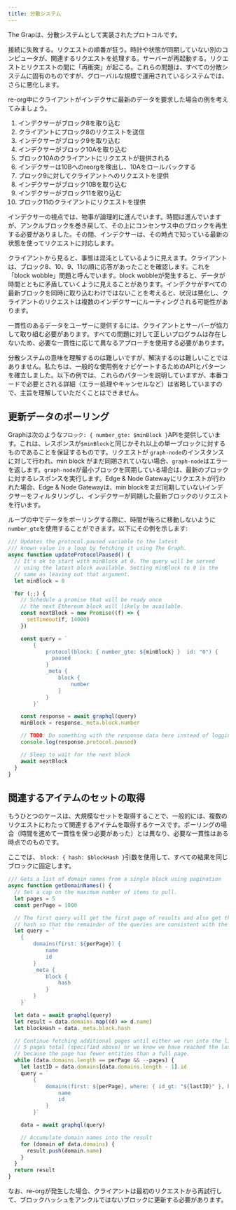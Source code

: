 ```yaml
---
title: 分散システム
---
```


The Grapは、分散システムとして実装されたプロトコルです。

接続に失敗する。リクエストの順番が狂う。時計や状態が同期していない別のコンピュータが、関連するリクエストを処理する。サーバーが再起動する。リクエストとリクエストの間に「再衝突」が起こる。これらの問題は、すべての分散システムに固有のものですが、グローバルな規模で運用されているシステムでは、さらに悪化します。

re-org中にクライアントがインデクサに最新のデータを要求した場合の例を考えてみましょう。

1. インデクサーがブロック8を取り込む
2. クライアントにブロック8のリクエストを送信
3. インデクサーがブロック9を取り込む
4. インデクサーがブロック10Aを取り込む
5. ブロック10Aのクライアントにリクエストが提供される
6. インデクサーは10Bへのreorgを検出し、10Aをロールバックする
7. ブロック9に対してクライアントへのリクエストを提供
8. インデクサーがブロック10Bを取り込む
9. インデクサーがブロック11を取り込む
10. ブロック11のクライアントにリクエストを提供

インデクサーの視点では、物事が論理的に進んでいます。時間は進んでいますが、アンクルブロックを巻き戻して、その上にコンセンサス中のブロックを再生する必要がありました。その間、インデクサーは、その時点で知っている最新の状態を使ってリクエストに対応します。

クライアントから見ると、事態は混沌としているように見えます。クライアントは、ブロック8、10、9、11の順に応答があったことを確認します。これを「block wobble」問題と呼んでいます。block wobbleが発生すると、データが時間とともに矛盾していくように見えることがあります。インデクサがすべての最新ブロックを同時に取り込むわけではないことを考えると、状況は悪化し、クライアントのリクエストは複数のインデクサーにルーティングされる可能性があります。

一貫性のあるデータをユーザーに提供するには、クライアントとサーバーが協力して取り組む必要があります。すべての問題に対して正しいプログラムは存在しないため、必要な一貫性に応じて異なるアプローチを使用する必要があります。

分散システムの意味を理解するのは難しいですが、解決するのは難しいことではありません。私たちは、一般的な使用例をナビゲートするためのAPIとパターンを確立しました。以下の例では、これらのパターンを説明していますが、本番コードで必要とされる詳細（エラー処理やキャンセルなど）は省略していますので、主旨を理解していただくことはできません。

## 更新データのポーリング

Graphは次のような`ブロック: { number_gte: $minBlock }`APIを提供しています。これは、レスポンスが`$minBlock`と同じかそれ以上の単一ブロックに対するものであることを保証するものです。リクエストが `graph-node`のインスタンスに対して行われ、min block がまだ同期されていない場合、`graph-node`はエラーを返します。`graph-node`が最小ブロックを同期している場合は、最新のブロックに対するレスポンスを実行します。Edge & Node Gatewayにリクエストが行われた場合、Edge & Node Gatewayは、min blockをまだ同期していないインデクサーをフィルタリングし、インデクサーが同期した最新ブロックのリクエストを行います。

ループの中でデータをポーリングする際に、時間が後ろに移動しないように`number_gte`を使用することができます。以下にその例を示します:

```javascript
/// Updates the protocol.paused variable to the latest
/// known value in a loop by fetching it using The Graph.
async function updateProtocolPaused() {
  // It's ok to start with minBlock at 0. The query will be served
  // using the latest block available. Setting minBlock to 0 is the
  // same as leaving out that argument.
  let minBlock = 0

  for (;;) {
    // Schedule a promise that will be ready once
    // the next Ethereum block will likely be available.
    const nextBlock = new Promise((f) => {
      setTimeout(f, 14000)
    })

    const query = `
        {
            protocol(block: { number_gte: ${minBlock} }  id: "0") {
              paused
            }
            _meta {
                block {
                    number
                }
            }
        }`

    const response = await graphql(query)
    minBlock = response._meta.block.number

    // TODO: Do something with the response data here instead of logging it.
    console.log(response.protocol.paused)

    // Sleep to wait for the next block
    await nextBlock
  }
}
```

## 関連するアイテムのセットの取得

もうひとつのケースは、大規模なセットを取得することで、一般的には、複数のリクエストにわたって関連するアイテムを取得するケースです。ポーリングの場合（時間を進めて一貫性を保つ必要があった）とは異なり、必要な一貫性はある時点でのものです。

ここでは、 `block: { hash: $blockHash }`引数を使用して、すべての結果を同じブロックに固定します。

```javascript
/// Gets a list of domain names from a single block using pagination
async function getDomainNames() {
  // Set a cap on the maximum number of items to pull.
  let pages = 5
  const perPage = 1000

  // The first query will get the first page of results and also get the block
  // hash so that the remainder of the queries are consistent with the first.
  let query = `
    {
        domains(first: ${perPage}) {
            name
            id
        }
        _meta {
            block {
                hash
            }
        }
    }`

  let data = await graphql(query)
  let result = data.domains.map((d) => d.name)
  let blockHash = data._meta.block.hash

  // Continue fetching additional pages until either we run into the limit of
  // 5 pages total (specified above) or we know we have reached the last page
  // because the page has fewer entities than a full page.
  while (data.domains.length == perPage && --pages) {
    let lastID = data.domains[data.domains.length - 1].id
    query = `
        {
            domains(first: ${perPage}, where: { id_gt: "${lastID}" }, block: { hash: "${blockHash}" }) {
                name
                id
            }
        }`

    data = await graphql(query)

    // Accumulate domain names into the result
    for (domain of data.domains) {
      result.push(domain.name)
    }
  }
  return result
}
```

なお、re-orgが発生した場合、クライアントは最初のリクエストから再試行して、ブロックハッシュをアンクルではないブロックに更新する必要があります。
